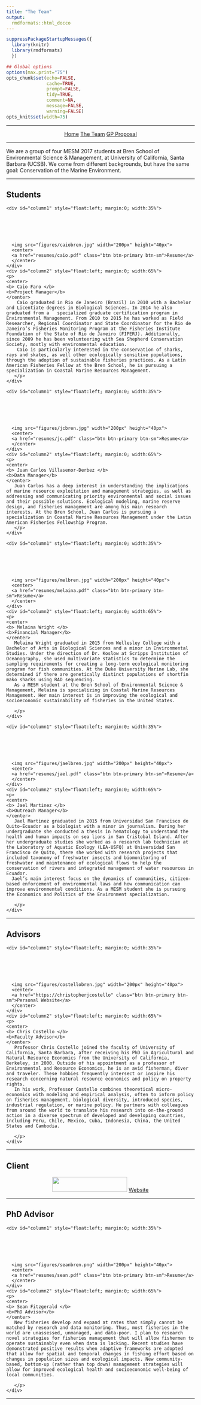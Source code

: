 ```yaml
---
title: "The Team"
output:
  rmdformats::html_docco
---
```


```r
suppressPackageStartupMessages({
  library(knitr)
  library(rmdformats)
  })

## Global options
options(max.print="75")
opts_chunk$set(echo=FALSE,
               cache=TRUE,
               prompt=FALSE,
               tidy=TRUE,
               comment=NA,
               message=FALSE,
               warning=FALSE)
opts_knit$set(width=75)
```

<STYLE TYPE="text/css">
<
BODY
  {
  text-align:justify;
  }
>
</STYLE>

___
<center>
  <div id="contentBox" style="margin:10px auto; width:100%">
  <a href="../" class="btn btn-primary btn-sm">Home</a>  <a href="./" class="btn btn-primary btn-sm">The Team</a>  <a href="../proposal.html" class="btn btn-primary btn-sm">GP Proposal</a>
</div>
</center>
___

We are a group of four MESM 2017 students at Bren School of Environmental Science & Management, at University of California, Santa Barbara (UCSB). We come from different backgrounds, but have the same goal: Conservation of the Marine Environment.

___


## Students
  
  <div id="contentBox" style="margin:10px auto; width:100%">
    <div id="column1" style="float:left; margin:0; width:35%">
      
      
      
      
      
      
      <img src="figures/caiobren.jpg" width="200px" height="40px">
      <center>
      <a href="resumes/caio.pdf" class="btn btn-primary btn-sm">Resume</a>
      </center>
    </div>
    <div id="column2" style="float:left; margin:0; width:65%">
    <p>
    <center>
    <b> Caio Faro </b>
    <b>Project Manager</b>
    </center>
        Caio graduated in Rio de Janeiro (Brazil) in 2010 with a Bachelor and Licentiate degrees in Biological Sciences. In 2014 he also graduated from a   specialized graduate certification program in Environmental Management. From 2010 to 2015 he has worked as Field Researcher, Regional Coordinator and State Coordinator for the Rio de Janeiro’s Fisheries Monitoring Program at the Fisheries Institute Foundation of the State of Rio de Janeiro (FIPERJ). Additionally, since 2009 he has been volunteering with Sea Shepherd Conservation Society, mostly with environmental education. 
        Caio is particularly interested in the conservation of sharks, rays and skates, as well other ecologically sensitive populations, through the adoption of sustainable fisheries practices. As a Latin American Fisheries Fellow at the Bren School, he is pursuing a specialization in Coastal Marine Resources Management.
       </p>
    </div>
  </div>


  <div id="contentBox" style="margin:10px auto; width:100%">
    <div id="column1" style="float:left; margin:0; width:35%">
      
      
      
      
      
      
      <img src="figures/jcbren.jpg" width="200px" height="40px">
      <center>
      <a href="resumes/jc.pdf" class="btn btn-primary btn-sm">Resume</a>
      </center>
    </div>
    <div id="column2" style="float:left; margin:0; width:65%">
    <p>
    <center>
    <b> Juan Carlos Villasenor-Derbez </b>
    <b>Data Manager</b>
    </center>
       Juan Carlos has a deep interest in understanding the implications of marine resource exploitation and management strategies, as well as addressing and communicating priority environmental and social issues and their possible solutions. Ecological modeling, marine reserve design, and fisheries management are among his main research interests. At the Bren School, Juan Carlos is pursuing a specialization in Coastal Marine Resources Management under the Latin American Fisheries Fellowship Program.
       </p>
    </div>
  </div>
  
  
  <div id="contentBox" style="margin:10px auto; width:100%">
    <div id="column1" style="float:left; margin:0; width:35%">
      
      
      
      
      
      
      <img src="figures/melbren.jpg" width="200px" height="40px">
      <center>
      <a href="resumes/melaina.pdf" class="btn btn-primary btn-sm">Resume</a>
      </center>
    </div>
    <div id="column2" style="float:left; margin:0; width:65%">
    <p>
    <center>
    <b> Melaina Wright </b>
    <b>Financial Manager</b>
    </center>
       Melaina Wright graduated in 2015 from Wellesley College with a Bachelor of Arts in Biological Sciences and a minor in Environmental Studies. Under the direction of Dr. Koslow at Scripps Institution of Oceanography, she used multivariate statistics to determine the sampling requirements for creating a long-term ecological monitoring program for fish communities. At the Duke University Marine Lab, she determined if there are genetically distinct populations of shortfin mako sharks using RAD sequencing.
       As a MESM student at the Bren School of Environmental Science & Management, Melaina is specializing in Coastal Marine Resources Management. Her main interest is in improving the ecological and socioeconomic sustainability of fisheries in the United States. 

       </p>
    </div>
  </div>
  
  
  <div id="contentBox" style="margin:10px auto; width:100%">
    <div id="column1" style="float:left; margin:0; width:35%">
      
      
      
      
      
      
      <img src="figures/jaelbren.jpg" width="200px" height="40px">
      <center>
      <a href="resumes/jael.pdf" class="btn btn-primary btn-sm">Resume</a>
      </center>
    </div>
    <div id="column2" style="float:left; margin:0; width:65%">
    <p>
    <center>
    <b> Jael Martinez </b>
    <b>Outreach Manager</b>
    </center>
       Jael Martinez graduated in 2015 from Universidad San Francisco de Quito-Ecuador as a biologist with a minor in journalism. During her undergraduate she conducted a thesis in hematology to understand the health and human impacts on sea lions in San Cristobal Island. After her undergraduate studies she worked as a research lab technician at the Laboratory of Aquatic Ecology (LEA-USFQ) at Universidad San Francisco de Quito, there she worked with research projects that included taxonomy of freshwater insects and biomonitoring of freshwater and maintenance of ecological flows to help the conservation of rivers and integrated management of water resources in Ecuador.
      Jael’s main interest focus on the dynamics of communities, citizen-based enforcement of environmental laws and how communication can improve environmental conditions. As a MESM student she is pursuing the Economics and Politics of the Environment specialization. 

       </p>
    </div>
  </div>
  
___

## Advisors

  
  <div id="contentBox" style="margin:10px auto; width:100%">
    <div id="column1" style="float:left; margin:0; width:35%">
      
      
      
      
      
      
      <img src="figures/costellobren.jpg" width="200px" height="40px">
      <center>
      <a href="https://christopherjcostello" class="btn btn-primary btn-sm">Personal Website</a>
      </center> 
    </div>
    <div id="column2" style="float:left; margin:0; width:65%">
    <p>
    <center>
    <b> Chris Costello </b>
    <b>Faculty Advisor</b>
    </center>
       Professor Chris Costello joined the faculty of University of California, Santa Barbara, after receiving his PhD in Agricultural and Natural Resource Economics from the University of California, Berkeley, in 2000. Outside of his appointment as a professor of Environmental and Resource Economics, he is an avid fisherman, diver and traveler. These hobbies frequently intersect or inspire his research concerning natural resource economics and policy on property rights. 
       In his work, Professor Costello combines theoretical micro-economics with modeling and empirical analysis, often to inform policy on fisheries management, biological diversity, introduced species, industrial regulation, or marine policy. He partners with colleagues from around the world to translate his research into on-the-ground action in a diverse spectrum of developed and developing countries, including Peru, Chile, Mexico, Cuba, Indonesia, China, the United States and Cambodia. 

       </p>
    </div>
  </div>

___

## Client

  <div id="contentBox" style="margin:10px auto; width:100%">
  <center>
      <img src="figures/cobi.jpg" width="200px" height="40px">
      <a href="https://cobi.org.mx/en" class="btn btn-primary btn-sm">Website</a>
    
      
  </center>
  </div>

___


## PhD Advisor


  <div id="contentBox" style="margin:10px auto; width:100%">
    <div id="column1" style="float:left; margin:0; width:35%">
      
      
      
      
      
      
      <img src="figures/seanbren.png" width="200px" height="40px">
      <center>
      <a href="resumes/sean.pdf" class="btn btn-primary btn-sm">Resume</a>
      </center>
    </div>
    <div id="column2" style="float:left; margin:0; width:65%">
    <p>
    <center>
    <b> Sean Fitzgerald </b>
    <b>PhD Advisor</b>
    </center>
       New fisheries develop and expand at rates that simply cannot be matched by research and data monitoring. Thus, most fisheries in the world are unassessed, unmanaged, and data-poor. I plan to research novel strategies for fisheries management that will allow fishermen to operate sustainably even when data is lacking. Recent studies have demonstrated positive results when adaptive frameworks are adopted that allow for spatial and temporal changes in fishing effort based on changes in population sizes and ecological impacts. New community-based, bottom-up (rather than top down) management strategies will allow for improved ecological health and socioeconomic well-being of local communities. 

       </p>
    </div>
  </div>
___








